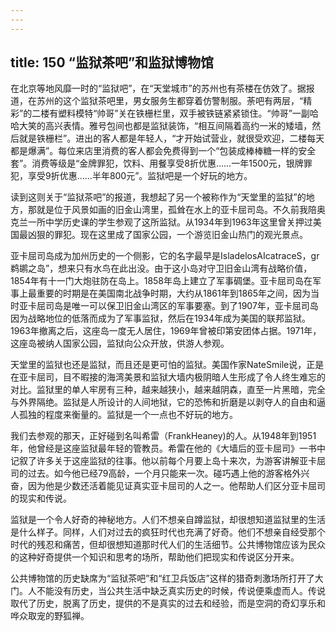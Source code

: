 ```yaml
---
---
---
```

title: 150 “监狱茶吧”和监狱博物馆
---



在北京等地风靡一时的“监狱吧”，在“天堂城市”的苏州也有茶楼在仿效了。据报道，在苏州的这个监狱茶吧里，男女服务生都穿着仿警制服。荼吧有两层，“精彩”的二楼有塑料模特“帅哥”关在铁栅栏里，双手被铁链紧紧锁住。“帅哥”一副哈哈大笑的高兴表情。雅号包间也都是监狱装饰，“相互间隔着高约一米的矮墙，然后就是铁栅栏”。进出的客人都是年轻人，“才开始试营业，就很受欢迎，二楼每天都是爆满”。每位来店里消费的客人都会免费得到一个“包装成棒棒糖一样的安全套”。消费等级是“金牌罪犯，饮料、用餐享受8折优惠……一年1500元，银牌罪犯，享受9折优惠……半年800元”。监狱吧是一个好玩的地方。

读到这则关于“监狱茶吧”的报道，我想起了另一个被称作为“天堂里的监狱”的地方，那就是位于风景如画的旧金山湾里，孤耸在水上的亚卡屈司岛。不久前我陪奥克兰一所中学历史课的学生参观了这所监狱。从1934年到1963年这里曾关押过美国最凶狠的罪犯。现在这里成了国家公园，一个游览旧金山热门的观光景点。

亚卡屈司岛成为加州历史的一个侧影，它的名字最早是IsladelosAIcatraceS，gr鹈鹕之岛”，想来只有水鸟在此出没。由于这小岛对守卫旧金山湾有战略价值，1854年有十一门大炮驻防在岛上。1858年岛上建立了军事碉堡。亚卡屈司岛在军事上最重要的时期是在美国南北战争时期，大约从1861年到1865年之间，因为当时亚卡屈司岛是唯一可以保卫旧金山湾区的军事要塞。到了1907年，亚卡屈司岛因为战略地位的低落而成为了军事监狱，然后在1934年成为美国的联邦监狱。1963年撤离之后，这座岛一度无人居住，1969年曾被印第安团体占据。1971年，这座岛被纳人国家公园，监狱向公众开放，供游人参观。

天堂里的监狱也还是监狱，而且还是更可怕的监狱。美国作家NateSmile说，正是在亚卡屈司，目不暇接的海湾美景和监狱大墙内极阴暗人生形成了令人终生难忘的对比。监狱里的单人牢房有三种，越来越狭小，越来越阴森，直至一片黑暗，完全与外界隔绝。监狱是人所设计的人间地狱，它的恐怖和折磨是以剥夺人的自由和逼人孤独的程度来衡量的。监狱是一个一点也不好玩的地方。

我们去参观的那天，正好碰到名叫希雷（FrankHeaney)的人。从1948年到1951年，他曾经是这座监狱最年轻的管教员。希雷在他的《大墙后的亚卡屈司》一书中记叙了许多关于这座监狱的往事。他以前每个月要上岛十来次，为游客讲解亚卡屈司的过去。如今他已经79高龄，一个月只能来一次。碰巧遇上他的游客格外兴奋，因为他是少数还活着能见证真实亚卡屈司的人之一。他帮助人们区分亚卡屈司的现实和传说。

监狱是一个令人好奇的神秘地方。人们不想亲自蹲监狱，却很想知道监狱里的生活是什么样子。同样，人们对过去的疯狂时代也充满了好奇。他们不想亲自经受那个时代的残忍和痛苦，但却很想知道那时代人们的生活细节。公共博物馆应该为民众的这种好奇提供一个知识和思考的场所，帮助他们把现实和传说区分开来。

公共博物馆的历史缺席为“监狱茶吧”和“红卫兵饭店”这样的猎奇刺激场所打开了大门。人不能没有历史，当公共生活中缺乏真实历史的时候，传说便乘虚而人。传说取代了历史，脱离了历史，提供的不是真实的过去和经验，而是空洞的奇幻享乐和哗众取宠的野狐禅。